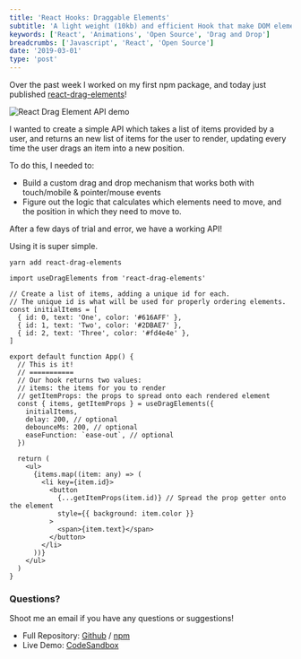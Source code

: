 ```yaml
---
title: 'React Hooks: Draggable Elements'
subtitle: 'A light weight (10kb) and efficient Hook that make DOM elements draggable & reorganizable.'
keywords: ['React', 'Animations', 'Open Source', 'Drag and Drop']
breadcrumbs: ['Javascript', 'React', 'Open Source']
date: '2019-03-01'
type: 'post'
---
```



Over the past week I worked on my first npm package, and today just published [react-drag-elements](https://www.npmjs.com/package/react-drag-elements)!

<Image shadow={true} src={demo} alt="React Drag Element API demo" />

I wanted to create a simple API which takes a list of items provided by a user, and returns
an new list of items for the user to render, updating every time the user drags an item into a new position.

To do this, I needed to:

- Build a custom drag and drop mechanism that works both with touch/mobile & pointer/mouse events
- Figure out the logic that calculates which elements need to move, and the position in which they
  need to move to.

After a few days of trial and error, we have a working API!

Using it is super simple.

```
yarn add react-drag-elements
```

```tsx
import useDragElements from 'react-drag-elements'

// Create a list of items, adding a unique id for each.
// The unique id is what will be used for properly ordering elements.
const initialItems = [
  { id: 0, text: 'One', color: '#616AFF' },
  { id: 1, text: 'Two', color: '#2DBAE7' },
  { id: 2, text: 'Three', color: '#fd4e4e' },
]

export default function App() {
  // This is it!
  // ===========
  // Our hook returns two values:
  // items: the items for you to render
  // getItemProps: the props to spread onto each rendered element
  const { items, getItemProps } = useDragElements({
    initialItems,
    delay: 200, // optional
    debounceMs: 200, // optional
    easeFunction: `ease-out`, // optional
  })

  return (
    <ul>
      {items.map((item: any) => (
        <li key={item.id}>
          <button
            {...getItemProps(item.id)} // Spread the prop getter onto the element
            style={{ background: item.color }}
          >
            <span>{item.text}</span>
          </button>
        </li>
      ))}
    </ul>
  )
}
```

### Questions?

Shoot me an email if you have any questions or suggestions!

- Full Repository: [Github](https://github.com/timc1/react-drag-elements) / [npm](https://www.npmjs.com/package/react-drag-elements)
- Live Demo: [CodeSandbox](https://codesandbox.io/s/j480w1z58v)
